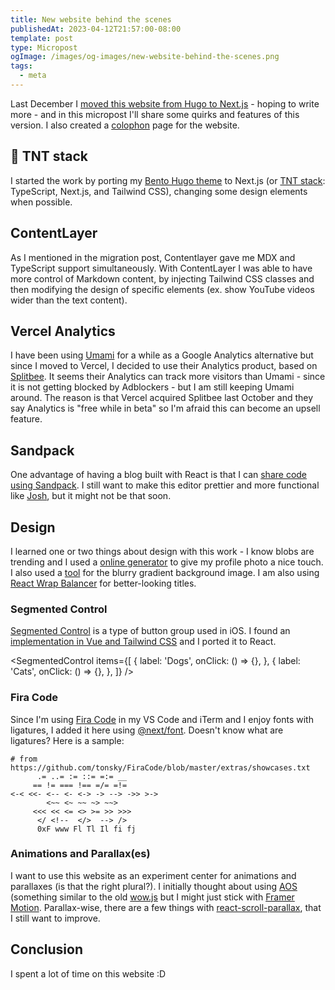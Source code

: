 ```yaml
---
title: New website behind the scenes
publishedAt: 2023-04-12T21:57:00-08:00
template: post
type: Micropost
ogImage: /images/og-images/new-website-behind-the-scenes.png
tags:
  - meta
---
```



Last December I [moved this website from Hugo to Next.js](/2022/12/30/moving-to-nextjs) - hoping to write more - and in this micropost I'll share some quirks and features of this version. I also created a [colophon](/about/colophon) page for the website.

## 🧨 TNT stack

I started the work by porting my [Bento Hugo theme](https://bento-hugo-theme.netlify.app) to Next.js (or <A href="https://twitter.com/rauchg/status/1641465057426165764">TNT stack</A>: TypeScript, Next.js, and Tailwind CSS), changing some design elements when possible.

## ContentLayer

As I mentioned in the migration post, Contentlayer gave me MDX and TypeScript support simultaneously. With ContentLayer I was able to have more control of Markdown content, by injecting Tailwind CSS classes and then modifying the design of specific elements (ex. show YouTube videos wider than the text content).

## Vercel Analytics

I have been using <A href="https://github.com/umami-software/umami">Umami</A> for a while as a Google Analytics alternative but since I moved to Vercel, I decided to use their Analytics product, based on [Splitbee](https://splitbee.io). It seems their Analytics can track more visitors than Umami - since it is not getting blocked by Adblockers - but I am still keeping Umami around. The reason is that Vercel acquired Splitbee last October and they say Analytics is "free while in beta" so I'm afraid this can become an upsell feature.

## Sandpack

One advantage of having a blog built with React is that I can [share code using Sandpack](https://leonardofaria.net/microblog/using-sandpack-your-custom-codesandbox). I still want to make this editor prettier and more functional like [Josh](https://www.joshwcomeau.com/react/next-level-playground/), but it might not be that soon.

## Design

I learned one or two things about design with this work - I know blobs are trending and I used a [online generator](https://www.blobmaker.app) to give my profile photo a nice touch. I also used a [tool](https://app.haikei.app) for the blurry gradient background image. I am also using [React Wrap Balancer](https://react-wrap-balancer.vercel.app) for better-looking titles.

### Segmented Control

[Segmented Control](https://developer.apple.com/design/human-interface-guidelines/components/selection-and-input/segmented-controls/) is a type of button group used in iOS. I found an [implementation in Vue and Tailwind CSS](https://medium.com/swlh/responsive-ios-segmented-control-component-built-with-vuejs-tailwindcss-72545e7b8790) and I ported it to React.

<SegmentedControl
  items={[
    {
      label: 'Dogs',
      onClick: () => {},
    },
    {
      label: 'Cats',
      onClick: () => {},
    },
  ]}
/>

### Fira Code

Since I'm using <A href="https://github.com/tonsky/FiraCode">Fira Code</A> in my VS Code and iTerm and I enjoy fonts with ligatures, I added it here using [@next/font](https://nextjs.org/docs/api-reference/next/font). Doesn't know what are ligatures? Here is a sample:

```plain
# from https://github.com/tonsky/FiraCode/blob/master/extras/showcases.txt
      .= ..= := ::= =:= __
     == != === !== =/= =!=
<-< <<- <-- <- <-> -> --> ->> >->
        <~~ <~ ~~ ~> ~~>
     <<< << <= <> >= >> >>>
      </ <!--  </>  --> />
      0xF www Fl Tl Il fi fj
```

### Animations and Parallax(es)

I want to use this website as an experiment center for animations and parallaxes (is that the right plural?). I initially thought about using [AOS](https://michalsnik.github.io/aos/) (something similar to the old [wow.js](https://wowjs.uk) but I might just stick with [Framer Motion](https://www.framer.com/motion/). Parallax-wise, there are a few things with <A href="https://npmjs.com/package/react-scroll-parallax">react-scroll-parallax</A>, that I still want to improve.

## Conclusion

I spent a lot of time on this website :D
